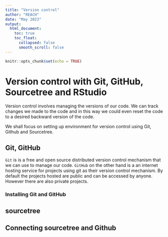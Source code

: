 ```yaml
---
title: "Version control"
author: "REACH"
date: "May 2023"
output:
  html_document:
    toc: true
    toc_float:
      collapsed: false
      smooth_scroll: false
---
```


```r
knitr::opts_chunk$set(echo = TRUE)
```

# Version control with Git, GitHub, Sourcetree and RStudio

Version control involves managing the versions of our code. We can track changes 
we made to the code and in this way we could even reset the code to a desired backward version of the code. 


We shall focus on setting up environment for version control using Git, Github and Sourcetree.

## Git, GitHub

`Git` is is a free and open source distributed version control mechanism that we can use to manage our code. `GitHub` on the other hand is a an internet hosting service for projects using git as their version control mechanism. By default the projects hosted are public and can be accessed by anyone. However there are also private projects.

### Installing Git and GitHub



## sourcetree


## Connecting sourcetree and Github

